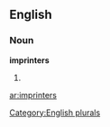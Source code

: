 
==English==

===Noun===
'''imprinters'''

# {{plural of|[[imprinter]]}}

[[Category:English plurals]]

[[ar:imprinters]]